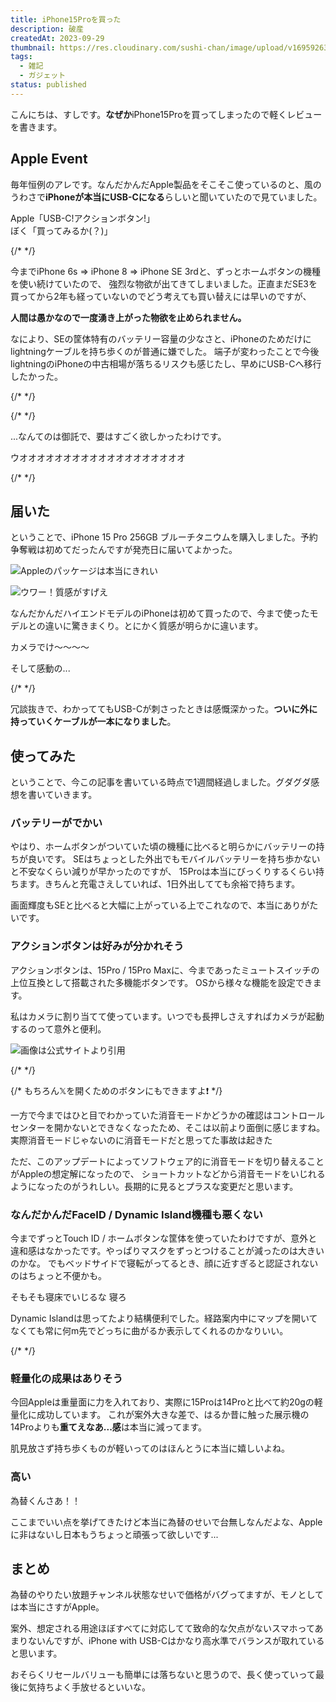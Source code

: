 ```yaml
---
title: iPhone15Proを買った
description: 破産
createdAt: 2023-09-29
thumbnail: https://res.cloudinary.com/sushi-chan/image/upload/v1695926369/iphone-15pro/E73A0C56-5CE1-402D-91AE-6D91A3178CC2_1_105_c_hwaxoc.jpg
tags:
  - 雑記
  - ガジェット
status: published
---
```


こんにちは、すしです。**なぜか**iPhone15Proを買ってしまったので軽くレビューを書きます。

## Apple Event

毎年恒例のアレです。なんだかんだApple製品をそこそこ使っているのと、風のうわさで**iPhoneが本当にUSB-Cになる**らしいと聞いていたので見ていました。

<TextCard caption="終わりの始まり">
  Apple「USB-C!アクションボタン!」
  <br />
  ぼく「買ってみるか(？)」
</TextCard>

{/* <TweetCard id="1701657488582664373" /> */}

今までiPhone 6s => iPhone 8 => iPhone SE 3rdと、ずっとホームボタンの機種を使い続けていたので、
強烈な物欲が出てきてしまいました。正直まだSE3を買ってから2年も経っていないのでどう考えても買い替えには早いのですが、

<TextCard>**人間は愚かなので一度湧き上がった物欲を止められません。**</TextCard>

なにより、SEの筐体特有のバッテリー容量の少なさと、iPhoneのためだけにlightningケーブルを持ち歩くのが普通に嫌でした。
端子が変わったことで今後lightningのiPhoneの中古相場が落ちるリスクも感じたし、早めにUSB-Cへ移行したかった。

{/* <TweetCard id="1701662917840835018" /> */}

{/* <TweetCard id="1701738237864394807" /> */}

<span className="text-3xl">
  ...なんてのは御託で、要はすごく欲しかったわけです。
</span>

<TextCard>ウオオオオオオオオオオオオオオオオオオオ</TextCard>

{/* <TweetCard id="1702657573772841028" caption="第三部 完" /> */}

## 届いた

ということで、iPhone 15 Pro 256GB ブルーチタニウムを購入しました。予約争奪戦は初めてだったんですが発売日に届いてよかった。

![Appleのパッケージは本当にきれい](https://res.cloudinary.com/sushi-chan/image/upload/v1695926369/iphone-15pro/E73A0C56-5CE1-402D-91AE-6D91A3178CC2_1_105_c_hwaxoc.jpg)

![ウワー！質感がすげえ](https://res.cloudinary.com/sushi-chan/image/upload/v1695927959/iphone-15pro/FB5B4AAF-A9A9-400E-87AA-75F53FB0221B_1_105_c_np4lbj.jpg)

なんだかんだハイエンドモデルのiPhoneは初めて買ったので、今まで使ったモデルとの違いに驚きまくり。とにかく質感が明らかに違います。

<span className="text-3xl">カメラでけ〜〜〜〜</span>

そして感動の...

{/* <TweetCard id="1705025588095000804" /> */}

冗談抜きで、わかっててもUSB-Cが刺さったときは感慨深かった。**ついに外に持っていくケーブルが一本になりました**。

## 使ってみた

ということで、今この記事を書いている時点で1週間経過しました。グダグダ感想を書いていきます。

### バッテリーがでかい

やはり、ホームボタンがついていた頃の機種に比べると明らかにバッテリーの持ちが良いです。
SEはちょっとした外出でもモバイルバッテリーを持ち歩かないと不安なくらい減りが早かったのですが、
15Proは本当にびっくりするくらい持ちます。きちんと充電さえしていれば、1日外出してても余裕で持ちます。

画面輝度もSEと比べると大幅に上がっている上でこれなので、本当にありがたいです。

### アクションボタンは好みが分かれそう

アクションボタンは、15Pro / 15Pro Maxに、今まであったミュートスイッチの上位互換として搭載された多機能ボタンです。
OSから様々な機能を設定できます。

私はカメラに割り当てて使っています。いつでも長押しさえすればカメラが起動するのって意外と便利。

![画像は公式サイトより引用](https://res.cloudinary.com/sushi-chan/image/upload/v1695928623/iphone-15pro/%E3%82%B9%E3%82%AF%E3%83%AA%E3%83%BC%E3%83%B3%E3%82%B7%E3%83%A7%E3%83%83%E3%83%88_2023-09-29_4.16.44_p4qzn6.png)

{/* <UrlCard url="https://www.apple.com/jp/iphone-15-pro/" /> */}

{/* <TextCard caption="任意のショートカットを実行できるため">
  もちろん𝕏を開くためのボタンにもできますよ❗
</TextCard> */}

一方で今まではひと目でわかっていた消音モードかどうかの確認はコントロールセンターを開かないとできなくなったため、そこは以前より面倒に感じますね。
実際消音モードじゃないのに消音モードだと思ってた事故は起きた

ただ、このアップデートによってソフトウェア的に消音モードを切り替えることがAppleの想定解になったので、
ショートカットなどから消音モードをいじれるようになったのがうれしい。長期的に見るとプラスな変更だと思います。

### なんだかんだFaceID / Dynamic Island機種も悪くない

今までずっとTouch ID / ホームボタンな筐体を使っていたわけですが、意外と違和感はなかったです。やっぱりマスクをずっとつけることが減ったのは大きいのかな。
でもベッドサイドで寝転がってるとき、顔に近すぎると認証されないのはちょっと不便かも。

<span className="text-3xl">そもそも寝床でいじるな 寝ろ</span>

Dynamic Islandは思ってたより結構便利でした。経路案内中にマップを開いてなくても常に何m先でどっちに曲がるか表示してくれるのかなりいい。

{/* <TweetCard id="1705166030077911236" caption="経路案内中にツイートするな" /> */}

### 軽量化の成果はありそう

今回Appleは重量面に力を入れており、実際に15Proは14Proと比べて約20gの軽量化に成功しています。
これが案外大きな差で、はるか昔に触った展示機の14Proよりも**重てえなあ...感**は本当に減ってます。

肌見放さず持ち歩くものが軽いってのはほんとうに本当に嬉しいよね。

### 高い

<span className="text-3xl">為替くんさあ！！</span>

ここまでいい点を挙げてきたけど本当に為替のせいで台無しなんだよな、Appleに非はないし日本もうちょっと頑張って欲しいです...

## まとめ

為替のやりたい放題チャンネル状態なせいで価格がバグってますが、モノとしては本当にさすがApple。

案外、想定される用途ほぼすべてに対応してて致命的な欠点がないスマホってあまりないんですが、iPhone with USB-Cはかなり高水準でバランスが取れていると思います。

おそらくリセールバリューも簡単には落ちないと思うので、長く使っていって最後に気持ちよく手放せるといいな。
